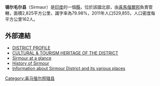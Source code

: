 '''锡尔毛尔县'''（Sirmaur）是[[印度|印度]]的一個[[縣|縣]]，位於該國北部，由[[喜馬偕爾邦|喜馬偕爾邦]]負責管轄，面積2,825平方公里，識字率為79.98%，2011年人口529,855，人口密度每平方公里162人。

==外部連結==
* [https://web.archive.org/web/20101125203025/http://himachalpr.gov.in/intranet/Sirmour/A.%20DISTRICT%20PROFILE.doc DISTRICT PROFILE]
* [https://web.archive.org/web/20101125203047/http://himachalpr.gov.in/intranet/Sirmour/B.CULTURAL%20%26%20TOURISM%20HERITAGE%20OF%20THE%20DISTRICT.doc CULTURAL & TOURISM HERITAGE OF THE DISTRICT]
* [https://web.archive.org/web/20101125202952/http://himachalpr.gov.in/intranet/Sirmour/Sirmour%20at%20a%20glance.doc Sirmour at a glance]
* [https://web.archive.org/web/20120119070742/http://www.sirmour.co.in/history/ History of Sirmour]
* [https://web.archive.org/web/20111025103552/http://www.sirmour.co.in/ Information about Sirmour District and its various places]

{{Authority control}}
{{印度行政区划小作品}}
[[Category:喜马偕尔邦辖县|Category:喜马偕尔邦辖县]]